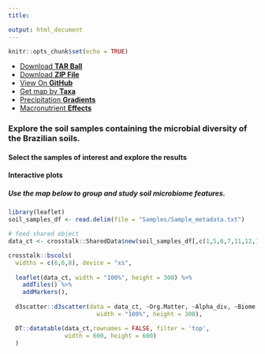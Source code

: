 ```yaml
---
title: 

output: html_document
---
```


```r
knitr::opts_chunk$set(echo = TRUE)
```

```{=html}
<div class="list_container">
  <ul class="menu">
    <li><a href="{{ site.github.tar_url }}">Download <strong>TAR Ball</strong></a></li>
    <li><a href="{{ site.github.zip_url }}">Download <strong>ZIP File</strong></a></li>
    <li><a href="{{ site.github.repository_url }}">View On <strong>GitHub</strong></a></li>
    <li><a href="taxa.html">Get map by <strong>Taxa</strong></a></li>
    <li><a href="under_construction.html">Precipitation <strong>Gradients</strong></a></li>
    <li><a href="under_construction.html">Macronutrient <strong>Effects</strong></a></li>
  </ul>
</div>
```
### Explore the soil samples containing the microbial diversity of the Brazilian soils.

#### Select the samples of interest and explore the results


#### Interactive plots
##### Use the map below to group and study soil microbiome features.
```r
library(leaflet)
soil_samples_df <- read.delim(file = "Samples/Sample_metadata.txt")

# feed shared object
data_ct <- crosstalk::SharedData$new(soil_samples_df[,c(1,5,6,7,11,12,13)])

crosstalk::bscols(
  widths = c(6,6,8), device = "xs",
  
  leaflet(data_ct, width = "100%", height = 300) %>%
    addTiles() %>%
    addMarkers(),
  
  d3scatter::d3scatter(data = data_ct, ~Org.Matter, ~Alpha_div, ~Biome,
                         width = "100%", height = 300),

  DT::datatable(data_ct,rownames = FALSE, filter = 'top',
                width = 600, height = 600)
  )
```
